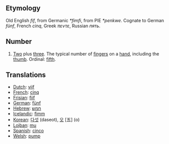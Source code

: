 == Etymology ==
Old English ''fíf'', from Germanic ''*fimfi'', from PIE ''*penkwe''. Cognate to German ''fünf'', French ''cinq'', Greek ''πεντε'', Russian ''пять''.

== Number ==
# [[Two]] plus [[three]]. The typical number of [[finger]]s on a [[hand]], including the [[thumb]]. Ordinal: [[fifth]].

==Translations ==
*[[Dutch]]: [[vijf]]
*[[French]]: [[cinq]]
*[[Frisian]]: [[fiif]]
*[[German]]: [[fünf]]
*[[Hebrew]]: [[חמש]]
*[[Icelandic]]: [[fimm]]
*[[Korean]]: [[다섯]] (daseot), [[오]] [五] (o)
*[[Lojban]]: [[mu]]
*[[Spanish]]: [[cinco]]
*[[Welsh]]: [[pump]]